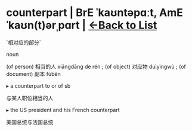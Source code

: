 = counterpart | BrE ˈkaʊntəpɑːt, AmE ˈkaʊn(t)ərˌpɑrt | [[/wordsi|<-Back to List]] =
`相对应的部分`

noun

(of person) 相当的人 xiāngdāng de rén ; (of object) 对应物 duìyìngwù ; (of document) 副本 fùběn

▸ a counterpart to or of sb

与某人职位相当的人

▸ the US president and his French counterpart

美国总统与法国总统

